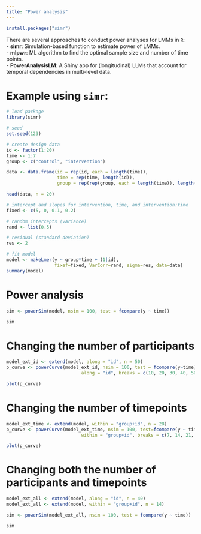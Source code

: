 ```yaml
---
title: "Power analysis"
---
```


```r
install.packages("simr")
```

There are several approaches to conduct power analyses for LMMs in `R`:  
- **simr**: Simulation-based function to estimate power of LMMs.  
- **mlpwr**: ML algorithm to find the optimal sample size and number of time points.  
- **PowerAnalysisLM**: A Shiny app for (longitudinal) LLMs that account for temporal dependencies in multi-level data.

# Example using `simr`:
```r
# load package
library(simr)

# seed
set.seed(123)

# create design data
id <- factor(1:20)
time <- 1:7
group <- c("control", "intervention")

data <- data.frame(id = rep(id, each = length(time)),
                   time = rep(time, length(id)),
                   group = rep(rep(group, each = length(time)), length(id)/2))

head(data, n = 20)
```

```r
# intercept and slopes for intervention, time, and intervention:time
fixed <- c(5, 0, 0.1, 0.2)

# random intercepts (variance)
rand <- list(0.5)

# residual (standard deviation)
res <- 2
```

```r
# fit model
model <- makeLmer(y ~ group*time + (1|id),
                  fixef=fixed, VarCorr=rand, sigma=res, data=data)
summary(model)
```

# Power analysis
```r
sim <- powerSim(model, nsim = 100, test = fcompare(y ~ time))
```

```r
sim
```

# Changing the number of participants
```r
model_ext_id <- extend(model, along = "id", n = 50)
p_curve <- powerCurve(model_ext_id, nsim = 100, test = fcompare(y~time), 
                            along = "id", breaks = c(10, 20, 30, 40, 50))
```

```r
plot(p_curve)
```


# Changing the number of timepoints
```r
model_ext_time <- extend(model, within = "group+id", n = 28)
p_curve <- powerCurve(model_ext_time, nsim = 100, test=fcompare(y ~ time), 
                            within = "group+id", breaks = c(7, 14, 21, 28))
```

```r
plot(p_curve)
```

# Changing both the number of participants and timepoints
```r
model_ext_all <- extend(model, along = "id", n = 40)
model_ext_all <- extend(model, within = "group+id", n = 14)

sim <- powerSim(model_ext_all, nsim = 100, test = fcompare(y ~ time))
```

```r
sim
```






